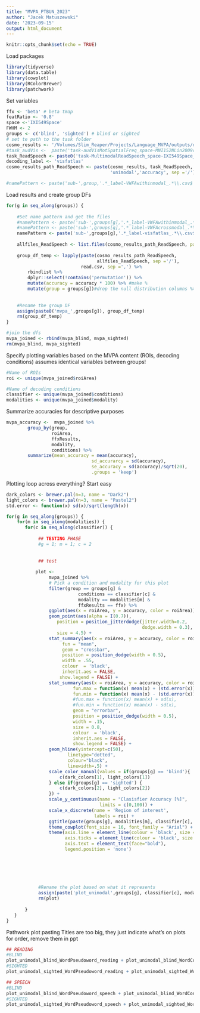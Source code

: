 ```yaml
---
title: "MVPA_PTBUN_2023"
author: "Jacek Matuszewski"
date: '2023-09-15'
output: html_document
---
```


```r
knitr::opts_chunk$set(echo = TRUE)
```

Load packages
```r
library(tidyverse)
library(data.table)
library(cowplot)
library(RColorBrewer)
library(patchwork)
```


Set variables
```r


ffx <- 'beta' # beta tmap
featRatio <- '0.8'
space <-'IXI549Space'
FWHM <- 2
groups <- c('blind', 'sighted') # blind or sighted
# set te path to the task folder
cosmo_results <- '/Volumes/Slim_Reaper/Projects/Language_MVPA/outputs/derivatives/cosmo-mvpa'
#task_audVis <-  paste('task-audVisMotSpatialFreq_space-MNI152NLin2009cAsym_FWHM-', as.character(FWHM), '_node-mvpaBlockAverage', sep ='')
task_ReadSpeech <- paste0('task-MultimodalReadSpeech_space-IXI549Space_FWHM-',as.character(FWHM),'_node-mvpa6betas')
decoding_label <- 'visfatlas'
cosmo_results_path_ReadSpeech <- paste(cosmo_results, task_ReadSpeech, decoding_label,
                                       'unimodal','accuracy', sep ='/')

#namePattern <- paste('sub-',group,'.*_label-VWFAwithinmodal_.*\\.csv$', sep = '')
```


Load results and create group DFs
```r
for(g in seq_along(groups)) {
    
    #Set name pattern and get the files
    #namePattern <- paste('sub-',groups[g],'.*_label-VWFAwithinmodal_.*\\.csv$', sep = '')
    #namePattern <- paste('sub-',groups[g],'.*_label-VWFAcrossmodal_.*\\.csv$', sep = '')
    namePattern <- paste('sub-',groups[g],'.*_label-visfatlas_.*\\.csv$', sep = '')
    
    allfiles_ReadSpeech <- list.files(cosmo_results_path_ReadSpeech, pattern = namePattern)
    
    group_df_temp <- lapply(paste(cosmo_results_path_ReadSpeech, 
                                  allfiles_ReadSpeech, sep ='/'), 
                            read.csv, sep =',') %>% 
        rbindlist %>% 
        dplyr::select(!contains('permutation')) %>% 
        mutate(accuracy = accuracy * 100) %>% #make %
        mutate(group = groups[g])#drop the null distribution columns %>%
    
        
    #Rename the group DF
    assign(paste0('mvpa_',groups[g]), group_df_temp)
    rm(group_df_temp)
}

#join the dfs
mvpa_joined <- rbind(mvpa_blind, mvpa_sighted)
rm(mvpa_blind, mvpa_sighted)

```


Specify plotting variables based on the MVPA content (ROIs, decoding conditions)
assumes identical variables between groups! 
```r
#Name of ROIs 
roi <- unique(mvpa_joined$roiArea)

#Name of decoding conditions 
classifier <- unique(mvpa_joined$conditions)
modalities <- unique(mvpa_joined$modality)
```

Summarize accuracies for descriptive purposes
```r
mvpa_accuracy <-  mvpa_joined %>%
        group_by(group, 
                 roiArea,
                 ffxResults,
                 modality,
                 conditions) %>%
        summarize(mean_accuracy = mean(accuracy),
                                sd_accurarcy = sd(accuracy),
                                se_accuracy = sd(accuracy)/sqrt(20),
                                .groups = 'keep')   
```


Plotting loop across everything? Start easy
```r

dark_colors <- brewer.pal(n=3, name = "Dark2") 
light_colors <- brewer.pal(n=3, name = "Pastel2") 
std.error <- function(x) sd(x)/sqrt(length(x))

for(g in seq_along(groups)) {
    for(m in seq_along(modalities)) {
       for(c in seq_along(classifier)) {
            
            ## TESTING PHASE
            #g = 1; m = 1; c = 2
            
            
            ## test
        
           plot <- 
                mvpa_joined %>% 
                # Pick a condition and modality for this plot
                filter(group == groups[g] & 
                           conditions == classifier[c] & 
                           modality == modalities[m] & 
                           ffxResults == ffx) %>% 
                ggplot(aes(x = roiArea, y = accuracy, color = roiArea)) +
                geom_point(aes(alpha = I(0.7)), 
                   position = position_jitterdodge(jitter.width=0.2,
                                                   dodge.width = 0.3),
                   size = 4.5) +
                stat_summary(aes(x = roiArea, y = accuracy, color = roiArea),
                     fun = "mean", 
                     geom = "crossbar", 
                     position = position_dodge(width = 0.5),
                     width = .55,
                     colour  = 'black',
                     inherit.aes = FALSE,
                    show.legend = FALSE) + 
                stat_summary(aes(x = roiArea, y = accuracy, color = roiArea),
                         fun.max = function(x) mean(x) + (std.error(x)), # sems too small for sighted
                         fun.min = function(x) mean(x) - (std.error(x)), # sems too small for sighted
                         #fun.max = function(x) mean(x) + sd(x),
                         #fun.min = function(x) mean(x) - sd(x),
                         geom = "errorbar",
                         position = position_dodge(width = 0.5),
                         width = .15,
                         size = 0.8,
                         colour  = 'black',
                         inherit.aes = FALSE,
                         show.legend = FALSE) + 
                geom_hline(yintercept=c(50), 
                       linetype="dotted", 
                       colour="black", 
                       linewidth=.5) +
                scale_color_manual(values = if(groups[g] == 'blind'){
                    c(dark_colors[1], light_colors[1])
                } else if(groups[g] == 'sighted') {
                    c(dark_colors[2], light_colors[2])
                }) +
                scale_y_continuous(name = "Clasisfier Accuracy [%]", 
                                   limits = c(0,100)) +
                scale_x_discrete(name = 'Region of interest', 
                                 labels = roi) +
                ggtitle(paste(groups[g], modalities[m], classifier[c], sep = ' ')) +
                theme_cowplot(font_size = 16, font_family = "Arial") +
                theme(axis.line = element_line(colour = 'black', size = 1),
                      axis.ticks = element_line(colour = 'black', size = 1),
                      axis.text = element_text(face="bold"),
                      legend.position = 'none')
                
                           
         
                                


            #Rename the plot based on what it represents 
            assign(paste('plot_unimodal',groups[g], classifier[c], modalities[m],  sep = '_'), plot)
            rm(plot)
            
       }
   }
}

```


Pathwork plot pasting 
Titles are too big, they just indicate what's on plots for order, remove them in ppt
```r

## READING
#BLIND
plot_unimodal_blind_WordPseudoword_reading + plot_unimodal_blind_WordControl_reading + plot_unimodal_blind_PseudowordControl_reading
#SIGHTED
plot_unimodal_sighted_WordPseudoword_reading + plot_unimodal_sighted_WordControl_reading + plot_unimodal_sighted_PseudowordControl_reading

## SPEECH
#BLIND
plot_unimodal_blind_WordPseudoword_speech + plot_unimodal_blind_WordControl_speech + plot_unimodal_blind_PseudowordControl_speech
#SIGHTED
plot_unimodal_sighted_WordPseudoword_speech + plot_unimodal_sighted_WordControl_speech + plot_unimodal_sighted_PseudowordControl_speech

```

